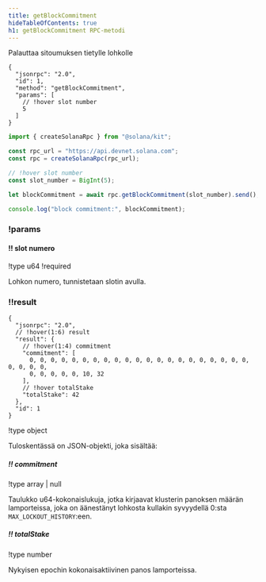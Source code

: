 ```yaml
---
title: getBlockCommitment
hideTableOfContents: true
h1: getBlockCommitment RPC-metodi
---
```


Palauttaa sitoumuksen tietylle lohkolle

<APIMethod>

```jsonc !!request curl
{
  "jsonrpc": "2.0",
  "id": 1,
  "method": "getBlockCommitment",
  "params": [
    // !hover slot number
    5
  ]
}
```

```ts !!request title="Kit"
import { createSolanaRpc } from "@solana/kit";

const rpc_url = "https://api.devnet.solana.com";
const rpc = createSolanaRpc(rpc_url);

// !hover slot number
const slot_number = BigInt(5);

let blockCommitment = await rpc.getBlockCommitment(slot_number).send();

console.log("block commitment:", blockCommitment);
```

### !params

#### !! slot numero

!type u64
!required

Lohkon numero, tunnistetaan slotin avulla.

### !!result

```jsonc !response
{
  "jsonrpc": "2.0",
  // !hover(1:6) result
  "result": {
    // !hover(1:4) commitment
    "commitment": [
      0, 0, 0, 0, 0, 0, 0, 0, 0, 0, 0, 0, 0, 0, 0, 0, 0, 0, 0, 0, 0, 0, 0, 0, 0,
      0, 0, 0, 0, 0, 10, 32
    ],
    // !hover totalStake
    "totalStake": 42
  },
  "id": 1
}
```

!type object

Tuloskentässä on JSON-objekti, joka sisältää:

##### !! commitment

!type array | null

Taulukko u64-kokonaislukuja, jotka kirjaavat klusterin panoksen määrän
lamporteissa, joka on äänestänyt lohkosta kullakin syvyydellä 0:sta
`MAX_LOCKOUT_HISTORY`:een.

##### !! totalStake

!type number

Nykyisen epochin kokonaisaktiivinen panos lamporteissa.

</APIMethod>

